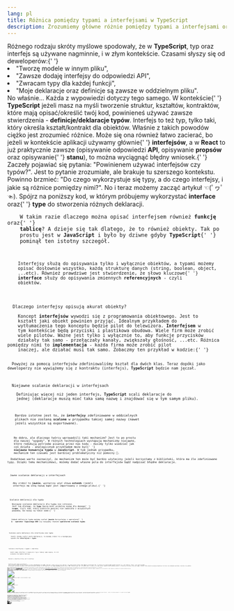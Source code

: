 ```yaml
---
lang: pl
title: Różnica pomiędzy typami a interfejsami w TypeScript
description: Zrozumiemy główne różnie pomiędzy typami a interfejsami oraz sprawdzimy jaki impakt mogą mieć na czas kompilacji.
---
```


<Prelude label="Skąd te zamieszanie">
  <M>
    Różnego rodzaju skróty myślowe spodowały, że w <B>TypeScript</B>, typ oraz
    interfejs są używane nagminnie, i w złym kontekście. Czasami słyszy się od
    deweloperów:{' '}
  </M>
  <L>
    <Li>"Tworzę modele w innym pliku",</Li>
    <Li>"Zawsze dodaję interfejsy do odpowiedzi API",</Li>
    <Li>"Zwracam typy dla każdej funkcji",</Li>
    <Li>"Moje deklaracje oraz definicje są zawsze w oddzielnym pliku".</Li>
  </L>
  <M>
    No właśnie... Każda z wypowiedzi dotyczy tego samego. W kontekście{' '}
    <B>TypeScript</B> jeżeli masz na myśli tworzenie struktur, kształtów,
    kontraktów, które mają opisać/określić twój kod, powinieneś używać zawsze
    stwierdzenia - <B>definicje/deklaracje typów</B>.
  </M>
  <Hint hasBg>
    Interfejs to też typ, tylko taki, który określa kształt/kontrakt dla
    obiektów.
  </Hint>
  <M>
    Właśnie z takich powodów ciężko jest zrozumieć różnice. Może się ona również
    łatwo zacierać, bo jeżeli w kontekście aplikacji używamy głównie{' '}
    <B>interfejsów</B>, a w <B>React</B> to już praktycznie zawsze (opisywanie
    odpowiedzi <B>API</B>, opisywanie <B>propsów</B> oraz opisywanie{' '}
    <B>stanu</B>), to można wyciągnąć błędny wniosek.{' '}
  </M>
  <M>
    Zaczeły pojawiać się pytania: "Powinienem używać interfejsów czy typów?".
    Jest to pytanie zrozumiałe, ale brakuje tu szerszego kontekstu. Powinno
    brzmieć: "Do czego wykorzystuje się typy, a do czego interfejsy, i jakie są
    różnice pomiędzy nimi?". No i teraz możemy zacząć artykuł ☜(ﾟヮﾟ☜).
  </M>
</Prelude>

<Prelude label="Interfejsy to obiekty, a typy to?">
  <M>
    Spójrz na poniższy kod, w którym próbujemy wykorzystać <B>interface</B> oraz{' '}
    <B>type</B> do stworzenia różnych deklaracji.
  </M>
  <Code
    mode="dynamic"
    lang="tsx"
    description="Interfejsy mogą być wykorzystane tylko do definicji obiektów"
    src="https://raw.githubusercontent.com/polubis/Dream-stack-for-React-dev/article/Types-vs-interfaces-in-TypeScript-fully-explained/system/pl/mozliwosci-interfejsow.ts"
    linesCount={19}
  />
  <M>
    W takim razie dlaczego można opisać interfejsem również <B>funkcję</B> oraz{' '}
    <B>tablicę</B>? A dzieje się tak dlatego, że to również obiekty. Tak po
    prostu jest w <B>JavaScript</B> i było by dziwne gdyby <B>TypeScript</B>{' '}
    pominął ten istotny szczegół.
  </M>
  <Code
    mode="dynamic"
    lang="tsx"
    description="Za pomocą typów można opisać wszystko"
    src="https://raw.githubusercontent.com/polubis/Dream-stack-for-React-dev/article/Types-vs-interfaces-in-TypeScript-fully-explained/system/pl/mozliwosci-typow.ts"
    linesCount={28}
  />
  <M>
    Interfejsy służą do opisywania tylko i wyłącznie obiektów, a typami możemy
    opisać dosłownie wszystko, każdą strukturę danych (string, boolean, object,
    ...etc). Również prawdziwe jest stwierdzenie, że słowo kluczowe{' '}
    <B>interface</B> służy do opisywania zmiennych <B>referencyjnych</B> - czyli
    obiektów.
  </M>
</Prelude>

<Section>
  <XL>Dlaczego interfejsy opisują akurat obiekty?</XL>
  <M>
    Koncept <B>interfejsów</B> wywodzi się z programowania obiektowego. Jest to
    kształt jaki obiekt powinien przyjąć. Idealnym przykładem do
    wytłumaczenia tego konceptu będzie pilot do telewizora. <B>Interfejsem</B> w
    tym kontekście będą przyciski i plastikowa obudowa. Wiele firm może zrobić
    wiele pilotów. Ważne jest tylko i wyłącznie to, aby funkcje przycisków
    działały tak samo - przełączały kanały, zwiększały głośność, ...etc. Różnica pomiędzy nimi to <B>implementacja</B> - każda firma może zrobić pilot
    inaczej, ale działać musi tak samo. Zobaczmy ten przykład w kodzie:{' '}
  </M>
  <Code
    mode="dynamic"
    lang="tsx"
    description="Interefejsy możemy wykorzystać również w kontekście klas"
    src="https://raw.githubusercontent.com/polubis/Dream-stack-for-React-dev/article/Types-vs-interfaces-in-TypeScript-fully-explained/system/pl/przyklad-z-pilotem.ts"
    linesCount={20}
  />
  <M>Powyżej za pomocą interfejsów zdefiniowaliśmy kształ dla dwóch klas. Teraz dopóki jako deweloperzy nie wywiążemy się z kontraktu (interfejs), <B>TypeScript</B> będzie nam jęczał. </M>
</Section>

<Section>
  <XL>Niejawne scalanie deklaracji w interfejsach</XL>
    <M>
    Definiując więcej niż jeden interfejs, <B>TypeScript</B> scali deklaracje do
    jednej (deklaracje muszą mieć taka samą nazwę i znajdować się w tym samym pliku). 
  </M>
  <Code
    mode="dynamic"
    lang="tsx"
    src="https://raw.githubusercontent.com/polubis/Dream-stack-for-React-dev/article/Types-vs-interfaces-in-TypeScript-fully-explained/system/pl/scalanie-deklaracji.ts"
    linesCount={14}
  />
    <M>
    Bardzo istotne jest to, że <B>interfejsy</B> zdefiniowane w oddzielnych
    plikach nie zostaną <B>scalone</B> w przypadku takiej samej nazwy (nawet
    jeżeli wszystkie są exportowane).
  </M>
  <Code
    mode="dynamic"
    lang="tsx"
    src="https://raw.githubusercontent.com/polubis/Dream-stack-for-React-dev/article/Types-vs-interfaces-in-TypeScript-fully-explained/system/pl/export-interfejsow-nie-wplywa-na-scalanie.ts"
    linesCount={13}
  />
    <M>
    No dobra, ale dlaczego twórcy wprowadzili taki mechanizm? Jest to po prostu
    dla naszej "wygody". W różnych technologiach występują mechanizmy niejawne,
    które redukują potrzebe pisania przez nas kodu - musimy tylko wiedzieć jak
    coś działa - analogicznym przykładem może być{' '}
    <B>niejawna konwersja typów</B> w <B>JavaScript</B>. W tym jednak przypadku,
    mechanizm ten czasami jest bardziej problematyczny niż pomocny 💢. 
  </M>
  <M>Dodatkowo warto zaznaczyć, że mechanizm ten może być bardzo użyteczny jeżeli korzystamy z biblioteki, która ma źle zdefiniowane typy. Dzięki temu mechanizmowi, możemy dodać własne pola do interfejsów bądź nadpisać błędne deklaracje. </M>
<Code
mode="dynamic"
lang="tsx"
description="Nadpisaliśmy definicje typów dla biblioteki 'styled-components' dla całego projektu"
src="https://raw.githubusercontent.com/polubis/Dream-stack-for-React-dev/article/Types-vs-interfaces-in-TypeScript-fully-explained/system/pl/niejawne-scalanie-w-deklaracjach.ts"
linesCount={7}
/>
</Section>

<Section>
  <XL>Jawne scalanie deklaracji w interfejsach</XL>

  <M>
    Aby zrobić to <B>jawnie</B>, wystarczy użyć słowa <B>extends</B> (jeżeli
    interfejs ma inną nazwę bądź jest importowany z innego pliku).{' '}
  </M>
  <Code
    mode="dynamic"
    lang="tsx"
    src="https://raw.githubusercontent.com/polubis/Dream-stack-for-React-dev/article/Types-vs-interfaces-in-TypeScript-fully-explained/system/pl/scalanie-deklaracji-jawne.ts"
    linesCount={15}
  />
</Section>

<Section>
  <XL>Scalanie deklaracji dla typów</XL>
  <M>
    Niejawne scalanie deklaracji dla typów nie istnieje.
    Jest tak dlatego, że <B>typy</B> muszą mieć unikalną nazwę dla danego{' '}
    <B>scope</B>. Czyli kod, który widzicie poniżej nie zadziała z oczywistych
    powodów, bo nazwy są takie same:{' '}
  </M>
  <Code
    mode="dynamic"
    lang="tsx"
    description="Typy muszą mieć unikalną nazwę"
    src="https://raw.githubusercontent.com/polubis/Dream-stack-for-React-dev/article/Types-vs-interfaces-in-TypeScript-fully-explained/system/pl/typy-sa-unikalne.ts"
    linesCount={12}
  />
  <M>
    Jednak definicje typów możemy scalać <B>jawnie</B> korzystając z operatora{' '}
    <B>&</B> - <B>operator logicznego AND</B> czy nazywany również <B>operatorem scalania typów</B>.
  </M>
  <Code
    mode="dynamic"
    lang="tsx"
    description="Musimy jedynie pamiętać, że nazwy nie mogą się duplikować"
    src="https://raw.githubusercontent.com/polubis/Dream-stack-for-React-dev/article/Types-vs-interfaces-in-TypeScript-fully-explained/system/pl/jawne-scalanie-typow.ts"
    linesCount={12}
  />
</Section>

<Section>
  <XL>Scalanie wielu deklaracji dla interfejsów oraz typów</XL>
  <M>
    Jeżeli chcemy scalić wiele deklaracji, to możemy zrobić to w następujący
    sposób dla <B>interfejsów</B> i <B>typów</B>.
  </M>
  <Code
    mode="dynamic"
    lang="tsx"
    src="https://raw.githubusercontent.com/polubis/Dream-stack-for-React-dev/article/Types-vs-interfaces-in-TypeScript-fully-explained/system/pl/scalanie-wielu-deklaracji.ts"
    linesCount={11}
  />
</Section>

<Section>
  <XL>Scalanie interfejsów z typami i odwrotnie</XL>
  <M>
    Jeżeli mamy interfejs o nazwie <B>A</B> i typ o takiej same nazwie, to ich
    scalanie nie bedzie możliwe.
  </M>
  <Code
    mode="dynamic"
    lang="tsx"
    src="https://raw.githubusercontent.com/polubis/Dream-stack-for-React-dev/article/Types-vs-interfaces-in-TypeScript-fully-explained/system/pl/interfejs-i-typ-w-jednym-pliku.ts"
    linesCount={25}
  />
  <M>Rownież w odwrotną stronę jest to możliwe: </M>
  <Code
mode="dynamic"
lang="tsx"
src="https://raw.githubusercontent.com/polubis/Dream-stack-for-React-dev/article/Types-vs-interfaces-in-TypeScript-fully-explained/system/pl/interfejsy-dziedzicza-typy.ts"
linesCount={3}
/>
</Section>

<Section>
  <XL>Interfejsy mają lepszy performance?</XL>
  <M>Jak już wiemy, obiekty możemy opisywać za pomocą <B>interfejsów</B> oraz <B>typów</B>. Dlaczego w takim razie nie być spójnym i nie wykorzystywać zawsze słowa <B>type</B> do wszystkiego? Raz, że definicja za pomocą <B>type</B> wygląda zwięźlej no i jest bardziej "fancy". Jest kilka powodów...</M>
  <M>Definiowanie obiektów za pomocą interfejsów pozytywnie wpływa na czas kompilacji oraz <B>type checking</B> podczas pracy w <B>IDE</B>. Zwłaszcza gdy jest ich bardzo dużo i chcemy je ze sobą scalać. Wyobraź sobie ogromny projekt, w którym po wcisnięciu przycisku <B>save</B>, czekasz kilka sekund na ponowną kompilacje lub twój czas budowania aplikacji znacznie się wydłuża. </M>
<Code
mode="dynamic"
lang="tsx"
src="https://raw.githubusercontent.com/polubis/Dream-stack-for-React-dev/article/Types-vs-interfaces-in-TypeScript-fully-explained/system/pl/types-only.ts"
linesCount={13}
/>
<Code
mode="dynamic"
lang="tsx"
src="https://raw.githubusercontent.com/polubis/Dream-stack-for-React-dev/article/Types-vs-interfaces-in-TypeScript-fully-explained/system/pl/interfaces-only.ts"
linesCount={13}
/>
<M>Zapis za pomocą interfejsów ma być lżejszy dla kompilatora. Niby dlatego, że obiekty zadeklarowane za pomocą <B>type</B> są scalane rekurencyjnie, natomiast dla interfejsów tworzony jest pojedyńczy typ, w którym łatwo wykryć konflikty właściwości i je rozwiązać.  </M>
<Hint hasBg>Więcej na ten temat pod <A outside href="https://github.com/microsoft/TypeScript/wiki/Performance">tym repozytorium</A>.</Hint>
<M>No dobra lepszy, ale czy na pewno i jeżeli tak to o ile? Zróbmy mały eksperyment :P. Pod repozytorium <A outside href="https://github.com/polubis/Dream-stack-for-React-dev/tree/develop">Dream stack for React developer</A> w momencie pisania tego artykułu znajduje się prawie 500 interfejsów. Wszystkie je zamienimy na <B>type</B> i sprawdzimy czy coś się zmieniło w czasie kompilacji, budowania oraz ogólnym działaniem wtyczek 
w <B>IDE</B>. </M>
<M>Najpierw pomiar dla <B>interfejsów</B>. Z racji tego, iż korzystamy w wyżej wymienionym repozytorium z <B>NX</B> do zarządzania <B>monorepo</B>, nasze polecenie do budowania będzie wyglądało w ten sposób: </M>
<M><B>npx nx run-many --target=build --skip-nx-cache --all</B></M>
<M>Oczywiście pozbywamy się <B>cache</B> flagą <B>--skip-nx-cache</B> i za każdym następnym testem będziemy czyścić katalog z <B>buildem</B>. Czekamy chwilkę i wyniki są następujące: </M>
<Image
rolled
  src="https://raw.githubusercontent.com/polubis/Dream-stack-for-React-dev/article/Types-vs-interfaces-in-TypeScript-fully-explained/system/b-refactor.jpg"
  description="Przed zmianą"
/>
<M>Teraz dodajemy następujący <B>commit</B> z podmianą <B>interface</B> na <B>type</B>. </M>
<Image
rolled
  src="https://raw.githubusercontent.com/polubis/Dream-stack-for-React-dev/article/Types-vs-interfaces-in-TypeScript-fully-explained/system/showcase-refactor.gif"
/>
<M>Czekamy chwilkę i mamy wynik.</M>
<Image
rolled
  src="https://raw.githubusercontent.com/polubis/Dream-stack-for-React-dev/article/Types-vs-interfaces-in-TypeScript-fully-explained/system/a-refactor.jpg"
  description="Po zmianie"
/>
<M>No dobra, ale czy nasz pomiar jest prawidłowy? Przecież czas <B>buildu</B> zależy od wielu czynników, chociażby od tego jak bardzo obciażony jest aktualnie mój komputer. Wyłączyłem wszystko co się tylko dało i zacząłem kilka ponownych pomiarów, a wyniki były bardzo zbliżone - różniły się kilkoma sekundami i to czasami na korzyść <B>typów</B>. </M>
<M>Stwierdziłem, że muszę sprawdzić jeszcze jedną rzecz, ile trwa tylko i wyłącznie kompilacja. Zatem, dodałem do pliku <B>tsconfig</B> następującą właściwość: <B>extendedDiagnostics: true</B>, która powoduje logowanie czasu jaki kompilator poświęcił na kompilacje. </M>
<Code
mode="dynamic"
lang="json"
added={[[5,5]]}
src="https://raw.githubusercontent.com/polubis/Dream-stack-for-React-dev/article/Types-vs-interfaces-in-TypeScript-fully-explained/system/pl/extended-diagnostics.json"
linesCount={12}
/>

<M>Zacząłem kompilować poszczególne projekty oddzielnie za pomocą polecenia <B>tsc -p tsconfig.app.json --noEmit</B>, aby uruchomić <B>type-checking</B> i nie tworzyć plików z deklaracjami (flaga <B>--noEmit</B>). Nie było żadnej większej różnicy... No dobra, to zostało nam tylko <B>IDE</B> i <B>type-checking</B> w czasie rzeczywistym. Ja używam <B>VS code</B> - popracowałem nad tym samym <B>feature</B> 30 minut na dwóch branchach i nie zauważyłem żadnej różnicy - może na wolniejszym komputerze mogłaby wystąpić, ale szczerze w to wątpie. </M>
<M>Wnioski nasuwają się same - nie ma to większego znaczenia pod kątem <B>budowania</B> oraz <B>kompilacji</B>. Jeżeli masz problem z wyżej wymienionymi, to najprawdopodobniej problem jest gdzie indziej. Może jest to coś z zagadnień w <A outside href="https://github.com/microsoft/TypeScript/wiki/Performance#preferring-interfaces-over-intersections">tym artykule</A>.</M>
<M>Jeżeli chcesz sam sprawdzić jak to wygląda u Ciebie, to poniżej masz branche <B>przed/po</B>.</M>
<Hint hasBg><A outside href="https://github.com/polubis/Dream-stack-for-React-dev/tree/articles/Benchmarking-interfaces-vs-types-before">Branch przed zmianami</A>.</Hint>
<Hint hasBg><A outside href="https://github.com/polubis/Dream-stack-for-React-dev/tree/articles/Benchmarking-interfaces-vs-types-after">Branch po zmianach</A>.</Hint>
</Section>
